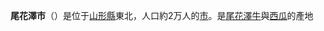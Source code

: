 {{日本都市|
自治體名=尾花澤市|
圖像=[[File:Ginzan_Onsen_2019_no.3.png|240px]]|
圖像說明=[[銀山川|銀山川]]與[[銀山溫泉|銀山溫泉]]街|
市章=[[File:Symbol_of_Obanazawa_Yamagata.svg|100px]]|
日文原名=尾花沢市|
平假名=おばなざわし|
羅馬字拼音=Obanazawa-shi|
都道府縣=山形縣|
支廳=|
編號=06212-0|
面積=372.32|
邊界未定=|
人口=20,007|
統計時間= |
自治體=[[東根市|東根市]]、[[村山市|村山市]]、[[大石田町|大石田町]]、[[最上町|最上町]]、[[舟形町|舟形町]]<br />[[宮城縣|宮城縣]]：[[加美町|加美町]]|
樹=[[櫸|櫸]]|
花=[[杜鵑|杜鵑]]|
其他象徵物=|
其他象徵=|
郵遞區號=999-4292|
所在地=尾花澤市若葉町一丁目1番3号|
電話號碼=237-22-1111|
外部連結=http://www.city.obanazawa.yamagata.jp/|
經度=|
緯度=|
地圖=|
註記=|
}}
'''尾花澤市'''（{{jpn|j=尾花沢市|hg=おばなざわし|rm=Obanazawa shi|f=y}}）是位于[[山形縣|山形縣]]東北，人口約2万人的[[市|市]]。是[[尾花澤牛|尾花澤牛]]與[[西瓜|西瓜]]的產地

{{山形縣}}{{Authority control}}